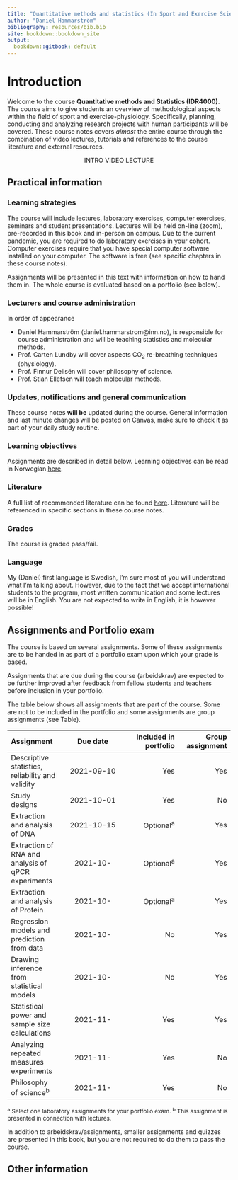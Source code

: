 ```yaml
---
title: "Quantitative methods and statistics (In Sport and Exercise Science)"
author: "Daniel Hammarström"
bibliography: resources/bib.bib
site: bookdown::bookdown_site
output:
  bookdown::gitbook: default
---
```


# Introduction {-}

Welcome to the course **Quantitative methods and Statistics (IDR4000)**. The course aims to give students an overview of methodological aspects within the field of sport and exercise-physiology. Specifically, planning, conducting and analyzing research projects with human participants will be covered. These course notes covers *almost* the entire course through the combination of video lectures, tutorials and references to the course literature and external resources.


<center>

INTRO VIDEO LECTURE

</center>


## Practical information

### Learning strategies
The course will include lectures, laboratory exercises, computer exercises, seminars and student presentations. Lectures will be held on-line (zoom), pre-recorded in this book and in-person on campus. Due to the current pandemic, you are required to do laboratory exercises in your cohort. 
Computer exercises require that you have special computer software installed on your computer. The software is free (see specific chapters in these course notes).

Assignments will be presented in this text with information on how to hand them in. The whole course is evaluated based on a portfolio (see below).


### Lecturers and course administration

In order of appearance 

- Daniel Hammarström (daniel.hammarstrom@inn.no), is responsible for course administration and will be teaching statistics and molecular methods.
- Prof. Carten Lundby will cover aspects CO<sub>2</sub> re-breathing techniques (physiology).
- Prof. Finnur Dellsén will cover philosophy of science. 
- Prof. Stian Ellefsen will teach molecular methods. 

### Updates, notifications and general communication

These course notes **will be** updated during the course. General information and last minute changes will be posted on Canvas, make sure to check it as part of your daily study routine. 


### Learning objectives
Assignments are described in detail below. Learning objectives can be read in Norwegian [here](https://www.inn.no/content/view/full/163709/language/nor-NO). 


### Literature
A full list of recommended literature can be found [here](https://www.inn.no/pensum). Literature will be referenced in specific sections in these course notes.

### Grades
The course is graded pass/fail.

### Language 
My (Daniel) first language is Swedish, I'm sure most of you will understand what I'm talking about. However, due to the fact that we accept international students to the program, most written communication and some lectures will be in English. You are not expected to write in English, it is however possible!


## Assignments and Portfolio exam

The course is based on several assignments. Some of these assignments are to be handed in as part of a portfolio exam upon which your grade is based. 

Assignments that are due during the course (arbeidskrav) are expected to be further improved after feedback from fellow students and teachers before inclusion in your portfolio.

The table below shows all assignments that are part of the course. Some are not to be included in the portfolio and some assignments are group assignments (see Table).


|Assignment |Due date |Included in portfolio |Group assignment|
| :--- | :---: | ---:| ---:|
|Descriptive statistics, reliability and validity| 2021-09-10 |Yes|Yes|
|Study designs|2021-10-01 |Yes|No|
|Extraction and analysis of DNA |2021-10-15|Optional^a^|Yes|
|Extraction of RNA and analysis of qPCR experiments|2021-10-|Optional^a^|Yes|
|Extraction and analysis of Protein|2021-10-|Optional^a^|Yes|
|Regression models and prediction from data|2021-10- |No|Yes|
|Drawing inference from statistical models|2021-10- |No|Yes|
|Statistical power and sample size calculations|2021-11-|Yes|Yes|
|Analyzing repeated measures experiments|2021-11-|Yes|No|
|Philosophy of science^b^|2021-11- |Yes|No|

 <font size="2">^a^ Select one laboratory assignments for your portfolio exam. ^b^ This assignment is presented in connection with lectures. 
 </font>

In addition to arbeidskrav/assignments, smaller assignments and quizzes are presented in this book, but you are not required to do them to pass the course.

## Other information











